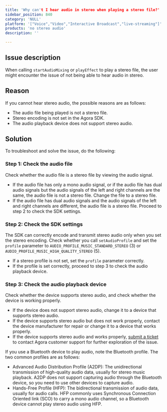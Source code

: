 ```yaml
---
title: 'Why can't I hear audio in stereo when playing a stereo file?'
sidebar_position: 840 
category: 'NULL' 
platform: '["Voice","Video","Interactive Broadcast","live-streaming"]'
products: 'no stereo audio'   
description: '' 

---
```



## Issue description

When calling `startAudioMixing` or `playEffect` to play a stereo file, the user might encounter the issue of not being able to hear audio in stereo.

## Reason

If you cannot hear stereo audio, the possible reasons are as follows:

- The audio file being played is not a stereo file.
- Stereo encoding is not set in the Agora SDK.
- The audio playback device does not support stereo audio.

## Solution

To troubleshoot and solve the issue, do the following:

### Step 1: Check the audio file

Check whether the audio file is a stereo file by viewing the audio signal.

- If the audio file has only a mono audio signal, or if the audio file has dual audio signals but the audio signals of the left and right channels are the same, the audio file is not a stereo file. Change the file to a stereo file.
- If the audio file has dual audio signals and the audio signals of the left and right channels are different, the audio file is a stereo file. Proceed to step 2 to check the SDK settings.

### Step 2: Check the SDK settings

The SDK can correctly encode and transmit stereo audio only when you set the stereo encoding. Check whether you call `setAudioProfile` and set the `profile` parameter to `AUDIO_PROFILE_MUSIC_STANDARD_STEREO` (3) or `AUDIO_PROFILE_MUSIC_HIGH_QUALITY_STEREO` (5).

- If a stereo profile is not set, set the `profile` parameter correctly.
- If the profile is set correctly, proceed to step 3 to check the audio playback device.

### Step 3: Check the audio playback device

Check whether the device supports stereo audio, and check whether the device is working properly.

- If the device does not support stereo audio, change it to a device that supports stereo audio.
- If the device supports stereo audio but does not work properly, contact the device manufacturer for repair or change it to a device that works properly.
- If the device supports stereo audio and works properly, [submit a ticket](https://agora-ticket.agora.io/) to contact Agora customer support for further exploration of the issue.

<div class="alert note">If you use a Bluetooth device to play audio, note the Bluetooth profile. The two common profiles are as follows:
<ul><li>Advanced Audio Distribution Profile (A2DP): The unidirectional transmission of high-quality audio data, usually for stereo music playback. A2DP does not support capturing audio through the Bluetooth device, so you need to use other devices to capture audio.</li>
<li>Hands-Free Profile (HFP): The bidirectional transmission of audio data, usually for audio calls. HFP commonly uses Synchronous Connection Oriented link (SCO) to carry a mono audio channel,  so a Bluetooth device cannot play stereo audio using HFP.</li></ul></div>